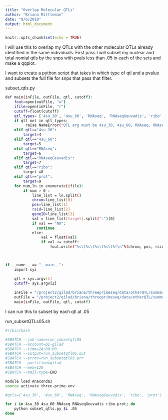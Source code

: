 ```yaml
---
title: "Overlap Molecular QTLs"
author: "Briana Mittleman"
date: "9/6/2018"
output: html_document
---
```


```r
knitr::opts_chunk$set(echo = TRUE)
```

I will use this to overlap my QTLs with the other molecular QTLs already identified in the same individuals. First pass I will subset my nuclear and total nomial qtls by the snps with pvals less than .05 in each of the sets and make a qqplot. 

I want to create a python script that takes in which type of qtl and a pvalue and subsets the full file for snps that pass that filter.  

subset_qtls.py 
```bash

def main(inFile, outFile, qtl, cutoff):
    fout=open(outFile, "w")
    ifile=open(inFile, "r")
    cutoff=float(cutoff)
    qtl_types= ['4su_30', '4su_60', 'RNAseq', 'RNAseqGeuvadis', 'ribo', 'prot']
    if qtl not in qtl_types:
         raise NameError("QTL arg must be 4su_30, 4su_60, RNAseq, RNAseqGeuvadis, ribo, or prot") 
    elif qtl=="4su_30":
        target=4
    elif qtl=="4su_60":
        target=5
    elif qtl=="RNAseq":
        target=6
    elif qtl=="RNAseqGeuvadis":
        target=7
    elif qtl=="ribo":
        target =8
    elif qtl=="prot":
        target=9
    for num,ln in enumerate(ifile):
        if num > 0 :
            line_list = ln.split()
            chrom=line_list[0]
            pos=line_list[1]
            rsid=line_list[2]
            geneID=line_list[3]
            val = line_list[target].split(":")[0]
            if val == "NA":
              continue
            else:
                val = float(val)
                if val <= cutoff:
                    fout.write("%s\t%s\t%s\t%s\t%f\n"%(chrom, pos, rsid, geneID,val))
    


if __name__ == "__main__":
    import sys

    qtl = sys.argv[1]
    cutoff= sys.argv[2]
    
    inFile = "/project2/gilad/briana/threeprimeseq/data/otherQTL/summary_betas_ste_100kb.txt"
    outFile = "/project2/gilad/briana/threeprimeseq/data/otherQTL/summary_betas_ste_100kb.%s%s.txt"%(qtl, cutoff)
    main(inFile, outFile, qtl, cutoff)
```

I can run this to subset by each qtl at .05  

run_subsetQTLs05.sh  

```bash
#!/bin/bash

#SBATCH --job-name=run_subsetqtl05
#SBATCH --account=pi-gilad
#SBATCH --time=24:00:00
#SBATCH --output=run_subsetqtl05.out
#SBATCH --error=run_subsetqtl05.err
#SBATCH --partition=gilad
#SBATCH --mem=12G
#SBATCH --mail-type=END

module load Anaconda3
source activate three-prime-env

#qtls=('4su_30', '4su_60', 'RNAseq', 'RNAseqGeuvadis', 'ribo', 'prot')  

for i in 4su_30 4su_60 RNAseq RNAseqGeuvadis ribo prot; do
    python subset_qtls.py $i .05 
done




```

